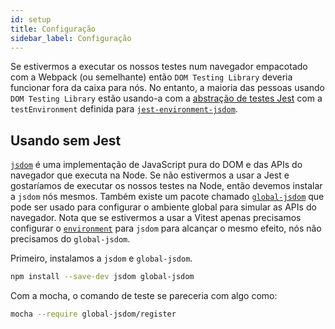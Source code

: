 ```yaml
---
id: setup
title: Configuração
sidebar_label: Configuração
---
```


Se estivermos a executar os nossos testes num navegador empacotado com a Webpack (ou semelhante) então `DOM Testing Library` deveria funcionar fora da caixa para nós. No entanto, a maioria das pessoas usando `DOM Testing Library` estão usando-a com a [abstração de testes Jest](https://jestjs.io/) com a `testEnvironment` definida para [`jest-environment-jsdom`](https://www.npmjs.com/package/jest-environment-jsdom).

## Usando sem Jest

[`jsdom`](https://github.com/jsdom/jsdom) é uma implementação de JavaScript pura do DOM e das APIs do navegador que executa na Node. Se não estivermos a usar a Jest e gostaríamos de executar os nossos testes na Node, então devemos instalar a `jsdom` nós mesmos. Também existe um pacote chamado [`global-jsdom`](https://github.com/modosc/global-jsdom) que pode ser usado para configurar o ambiente global para simular as APIs do navegador. Nota que se estivermos a usar a Vitest apenas precisamos configurar o [`environment`](https://vitest.dev/config/#environment) para `jsdom` para alcançar o mesmo efeito, nós não precisamos do `global-jsdom`.

Primeiro, instalamos a `jsdom` e `global-jsdom`.

```bash npm2yarn
npm install --save-dev jsdom global-jsdom
```

Com a mocha, o comando de teste se pareceria com algo como:

```bash
mocha --require global-jsdom/register
```
